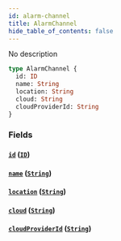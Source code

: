 ```yaml
---
id: alarm-channel
title: AlarmChannel
hide_table_of_contents: false
---
```



No description

```graphql
type AlarmChannel {
  id: ID
  name: String
  location: String
  cloud: String
  cloudProviderId: String
}
```


### Fields

#### [`id`](#) ([`ID`](/swapi/scalars/id))




#### [`name`](#) ([`String`](/swapi/scalars/string))




#### [`location`](#) ([`String`](/swapi/scalars/string))




#### [`cloud`](#) ([`String`](/swapi/scalars/string))




#### [`cloudProviderId`](#) ([`String`](/swapi/scalars/string))






